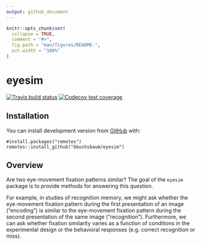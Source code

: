 ```yaml
---
output: github_document
---
```


<!-- README.md is generated from README.Rmd. Please edit that file -->

```r
knitr::opts_chunk$set(
  collapse = TRUE,
  comment = "#>",
  fig.path = "man/figures/README-",
  out.width = "100%"
)
```

# eyesim

<!-- badges: start -->
[![Travis build status](https://travis-ci.com/bbuchsbaum/eyesim.svg?branch=master)](https://travis-ci.com/bbuchsbaum/eyesim)
[![Codecov test coverage](https://codecov.io/gh/bbuchsbaum/eyesim/branch/master/graph/badge.svg)](https://codecov.io/gh/bbuchsbaum/eyesim?branch=master)
<!-- badges: end -->

## Installation

You can install development version from [GitHub](https://github.com/) with:

```
#install.packages("remotes")
remotes::install_github("bbuchsbaum/eyesim")
```

## Overview

Are two eye-movement fixation patterns similar? The goal of the `eyesim` package is to provide methods for answering this question.

For example, in studies of recognition memory, we might ask whether the eye-movement fixation pattern during the first presentation of an image ("encoding") is similar to the eye-movement fixation pattern during the second presentation of the same image ("recognition"). Furthermore, we can ask whether fixation similarity varies as a function of conditions in the experimental design or the behavioral responses (e.g. correct recognition or miss).



